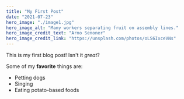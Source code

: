 ---
title: "My First Post"
date: "2021-07-23"
hero_image: "./image1.jpg"
hero_image_alt: "Many workers separating fruit on assembly lines."
hero_image_credit_text: "Arno Senoner"
hero_image_credit_link: "https://unsplash.com/photos/oLS6IxceVNs"
---

This is my first blog post! Isn't it *great*?

Some of my **favorite** things are:

* Petting dogs
* Singing
* Eating potato-based foods